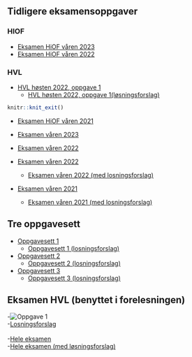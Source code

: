 




## Tidligere eksamensoppgaver

### HIOF
- [Eksamen HiOF våren 2023](https://github.com/joernih/SFB10816Mikrooekonomi/blob/main/eksamensoppgaver/eksamen_SFB10816_2023_V.pdf)
- [Eksamen HiOF våren 2022](https://github.com/joernih/SFB10816Mikrooekonomi/blob/main/eksamensoppgaver/eksamen_SFB10816_2022_V.pdf)

### HVL

- [HVL høsten 2022, oppgave 1](https://github.com/joernih/SFB10816Mikrooekonomi/blob/main/oppgaver/hvl2022.png)
  - [HVL høsten 2022, oppgave 1(løsningsforslag)](https://github.com/joernih/SFB10816Mikrooekonomi/blob/main/oppgaver/HVL_2022_oppgave1_losning.png)

```r
knitr::knit_exit()
```
- [Eksamen HiOF våren 2021]()
- [Eksamen våren 2023]()

- [Eksamen våren 2022](https://github.com/joernih/SFB10816Mikrooekonomi/blob/main/eksamensoppgaver/eksamen_SFB10816_2022_V.pdf)

- [Eksamen våren 2022](https://github.com/joernih/SFB10816Mikrooekonomi/blob/main/inst/eksamensoppgaver/eksamen_SFB10816_2022_V.pdf)
  - [Eksamen våren 2022 (med losningsforslag)](https://github.com/joernih/SFB10816Mikrooekonomi/blob/main/inst/eksamensoppgaver/eksamen_SFB10816_2022_V_losning.pdf)
- [Eksamen våren 2021](https://github.com/joernih/SFB10816Mikrooekonomi/blob/main/inst/eksamensoppgaver/eksamen_SFB10816_2021_V.pdf)
  - [Eksamen våren 2021 (med losningsforslag)](https://github.com/joernih/SFB10816Mikrooekonomi/blob/main/inst/eksamensoppgaver/eksamen_SFB10816_2021_V_losning.pdf)

## Tre oppgavesett

- [Oppgavesett 1](https://github.com/joernih/SFB10816Mikrooekonomi/blob/main/inst/oppgaver/Oppgavesett%201.pdf)
  - [Oppgavesett 1 (losningsforslag)](https://github.com/joernih/SFB10816Mikrooekonomi/blob/main/inst/oppgaver/arbeidsoppgaver_sett1_losningsforslag.pdf)

- [Oppgavesett 2](https://github.com/joernih/SFB10816Mikrooekonomi/blob/main/inst/oppgaver/Oppgavesett%202.pdf)
  - [Oppgavesett 2 (losningsforslag)](https://github.com/joernih/SFB10816Mikrooekonomi/blob/main/inst/oppgaver/arbeidsoppgaver_sett2_losningsforslag.pdf)

- [Oppgavesett 3](https://github.com/joernih/SFB10816Mikrooekonomi/blob/main/inst/oppgaver/Oppgavesett%203.pdf)
  - [Oppgavesett 3 (losningsforslag)](https://github.com/joernih/SFB10816Mikrooekonomi/blob/main/inst/oppgaver/arbeidsoppgaver_sett3_losningsforslag.pdf)

## Eksamen HVL (benyttet i forelesningen)
-![Oppgave 1](figures/hvl2022.png)
<br>
  -[Losningsforslag](https://github.com/joernih/SFB10816Mikrooekonomi/blob/main/inst/eksamensoppgaver/HVL_2022_oppgave1_losning.png)
<br>
<br>
-[Hele eksamen](https://github.com/joernih/SFB10816Mikrooekonomi/blob/main/inst/eksamensoppgaver/Eksamen_BOEA203_2022_bokmaal.pdf)
<br>
  -[Hele eksamen (med løsningsforslag)](https://github.com/joernih/SFB10816Mikrooekonomi/blob/main/inst/eksamensoppgaver/Eksamen_BOEA203_2022_bokmaal_losningsforslag.pdf)


